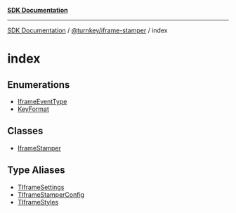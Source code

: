 [**SDK Documentation**](../../../README.mdx)

***

[SDK Documentation](../../../packages.mdx) / [@turnkey/iframe-stamper](../README.mdx) / index

# index

## Enumerations

- [IframeEventType](enumerations/IframeEventType.mdx)
- [KeyFormat](enumerations/KeyFormat.mdx)

## Classes

- [IframeStamper](classes/IframeStamper.mdx)

## Type Aliases

- [TIframeSettings](type-aliases/TIframeSettings.mdx)
- [TIframeStamperConfig](type-aliases/TIframeStamperConfig.mdx)
- [TIframeStyles](type-aliases/TIframeStyles.mdx)
